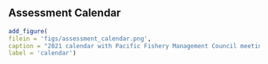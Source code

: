 ## Assessment Calendar 

```r
add_figure(
filein = 'figs/assessment_calendar.png', 
caption = "2021 calendar with Pacific Fishery Management Council meetings and possible STAR Panel weeks shown.",
label = 'calendar')
```